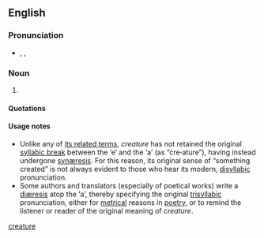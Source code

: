 {{also|creature|créature}}
==English==

===Pronunciation===
* {{enPR|krē.āʹtyo͝or}}, {{IPA|/kɹiːˈeɪtjʊə/}}, {{SAMPA|/kr\i:"eItju@/}}

===Noun===
{{en-noun}}

# {{archaic|chiefly|literary|and|philosophy}} {{alternative spelling of|[[creature#English|creature]]}}

====Quotations====
{{seeCites}}

====Usage notes====
* Unlike any of [[creature#Related terms|its related terms]], ''creature'' has not retained the original [[syllabic break]] between the ‘e’ and the ‘a’ (as “cre'''·'''ature”), having instead undergone [[synæresis]]. For this reason, its original sense of “something created” is not always evident to those who hear its modern, [[disyllabic]] pronunciation.
* Some authors and translators (especially of poetical works) write a [[diæresis]] atop the ‘a’, thereby specifying the original [[trisyllabic]] pronunciation, either for [[metrical]] reasons in [[poetry]], or to remind the listener or reader of the original meaning of ''creature''.

[[Category:English terms spelled with Ä|creature]]